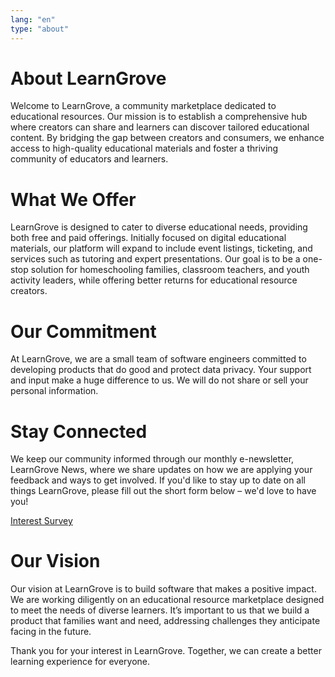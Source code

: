 ```yaml
---
lang: "en"
type: "about"
---
```


# About LearnGrove

Welcome to LearnGrove, a community marketplace dedicated to educational resources. Our mission is to establish a comprehensive hub where creators can share and learners can discover tailored educational content. By bridging the gap between creators and consumers, we enhance access to high-quality educational materials and foster a thriving community of educators and learners.

# What We Offer

LearnGrove is designed to cater to diverse educational needs, providing both free and paid offerings. Initially focused on digital educational materials, our platform will expand to include event listings, ticketing, and services such as tutoring and expert presentations. Our goal is to be a one-stop solution for homeschooling families, classroom teachers, and youth activity leaders, while offering better returns for educational resource creators.

# Our Commitment

At LearnGrove, we are a small team of software engineers committed to developing products that do good and protect data privacy. Your support and input make a huge difference to us. We will do not share or sell your personal information.

# Stay Connected

We keep our community informed through our monthly e-newsletter, LearnGrove News, where we share updates on how we are applying your feedback and ways to get involved. If you'd like to stay up to date on all things LearnGrove, please fill out the short form below – we'd love to have you!

[Interest Survey](https://forms.gle/AZZJFDgMEVL7cSZN8)

# Our Vision

Our vision at LearnGrove is to build software that makes a positive impact. We are working diligently on an educational resource marketplace designed to meet the needs of diverse learners. It’s important to us that we build a product that families want and need, addressing challenges they anticipate facing in the future.

Thank you for your interest in LearnGrove. Together, we can create a better learning experience for everyone.
